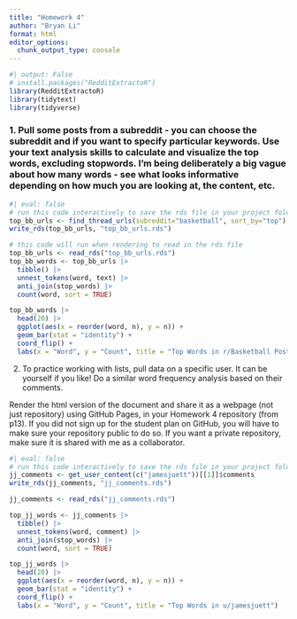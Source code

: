 ```yaml
---
title: "Homework 4"
author: "Bryan Li"
format: html
editor_options: 
  chunk_output_type: console
---
```


```r
#| output: False
# install.packages("RedditExtractoR")
library(RedditExtractoR)
library(tidytext)
library(tidyverse)
```

### 1. Pull some posts from a subreddit - you can choose the subreddit and if you want to specify particular keywords. Use your text analysis skills to calculate and visualize the top words, excluding stopwords. I'm being deliberately a big vague about how many words - see what looks informative depending on how much you are looking at, the content, etc.

```r
#| eval: false
# run this code interactively to save the rds file in your project folder
top_bb_urls <- find_thread_urls(subreddit="basketball", sort_by="top")
write_rds(top_bb_urls, "top_bb_urls.rds")
```

```r
# this code will run when rendering to read in the rds file
top_bb_urls <- read_rds("top_bb_urls.rds")
top_bb_words <- top_bb_urls |>
  tibble() |>
  unnest_tokens(word, text) |>
  anti_join(stop_words) |>
  count(word, sort = TRUE)

top_bb_words |>
  head(20) |>
  ggplot(aes(x = reorder(word, n), y = n)) +
  geom_bar(stat = "identity") +
  coord_flip() +
  labs(x = "Word", y = "Count", title = "Top Words in r/Basketball Posts")
```

2. To practice working with lists, pull data on a specific user. It can be yourself if you like! Do a similar word frequency analysis based on their comments. 

Render the html version of the document and share it as a webpage (not just repository) using GitHub Pages, in your Homework 4 repository (from p13). If you did not sign up for the student plan on GitHub, you will have to make sure your repository public to do so. If you want a private repository, make sure it is shared with me as a collaborator. 

```r
#| eval: false
# run this code interactively to save the rds file in your project folder
jj_comments <- get_user_content(c("jamesjuett"))[[1]]$comments
write_rds(jj_comments, "jj_comments.rds")
```

```r
jj_comments <- read_rds("jj_comments.rds")

top_jj_words <- jj_comments |>
  tibble() |>
  unnest_tokens(word, comment) |>
  anti_join(stop_words) |>
  count(word, sort = TRUE)

top_jj_words |>
  head(20) |>
  ggplot(aes(x = reorder(word, n), y = n)) +
  geom_bar(stat = "identity") +
  coord_flip() +
  labs(x = "Word", y = "Count", title = "Top Words in u/jamesjuett")
```







